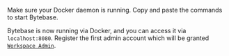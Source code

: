 
Make sure your Docker daemon is running. Copy and paste the commands to start Bytebase.

<TerminalDockerRunVolume />

Bytebase is now running via Docker, and you can access it via `localhost:8080`. Register the first admin account which will be granted [`Workspace Admin`](/administration/roles-and-permissions).
